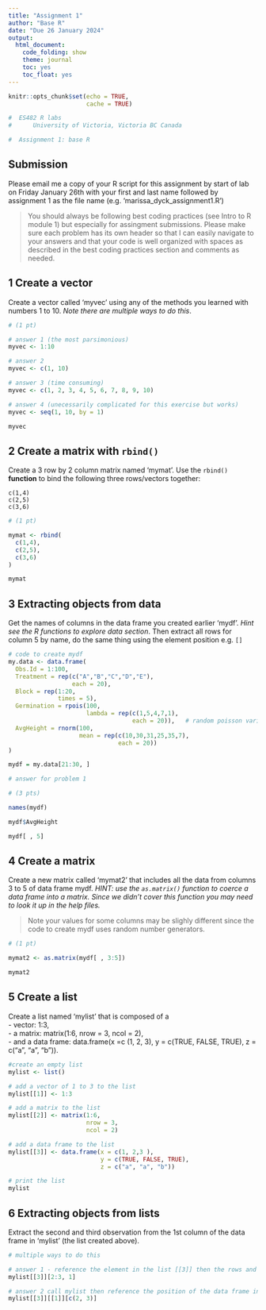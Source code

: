 ```yaml
---
title: "Assignment 1"
author: "Base R"
date: "Due 26 January 2024"
output: 
  html_document:
    code_folding: show
    theme: journal
    toc: yes
    toc_float: yes
---
```


```r
knitr::opts_chunk$set(echo = TRUE, 
                      cache = TRUE)
```

```r

#  ES482 R labs   
#      University of Victoria, Victoria BC Canada             

#  Assignment 1: base R

```

## Submission
Please email me a copy of your R script for this assignment by start of lab on Friday January 26th with your first and last name followed by assignment 1 as the file name (e.g. 'marissa_dyck_assignment1.R')

> You should always be following best coding practices (see Intro to R module 1) but especially for assingment submissions. Please make sure each problem has its own header so that I can easily navigate to your answers and that your code is well organized with spaces as described in the best coding practices section and comments as needed. 

## 1 Create a vector
Create a vector called 'myvec' using any of the methods you learned with numbers 1 to 10. *Note there are multiple ways to do this*. 

```r
# (1 pt)

# answer 1 (the most parsimonious)
myvec <- 1:10

# answer 2
myvec <- c(1, 10)

# answer 3 (time consuming)
myvec <- c(1, 2, 3, 4, 5, 6, 7, 8, 9, 10)

# answer 4 (unecessarily complicated for this exercise but works)
myvec <- seq(1, 10, by = 1)

myvec
```

## 2 Create a matrix with `rbind()`
Create a 3 row by 2 column matrix named 'mymat'. Use the `rbind()` **function** to bind the following three rows/vectors together:

```
c(1,4) 
c(2,5) 
c(3,6)
```

```r
# (1 pt)

mymat <- rbind(
  c(1,4),
  c(2,5),
  c(3,6)
)

mymat
```

## 3 Extracting objects from data
Get the names of columns in the data frame you created earlier 'mydf'. *Hint see the R functions to explore data section*. Then extract all rows for column 5 by name, do the same thing using the element position e.g. `[]`
```r
# code to create mydf
my.data <- data.frame(
  Obs.Id = 1:100,
  Treatment = rep(c("A","B","C","D","E"),
                  each = 20),
  Block = rep(1:20,
              times = 5),
  Germination = rpois(100,
                      lambda = rep(c(1,5,4,7,1),
                                   each = 20)),   # random poisson variable
  AvgHeight = rnorm(100,
                    mean = rep(c(10,30,31,25,35,7),
                               each = 20))
)

mydf = my.data[21:30, ]  

# answer for problem 1

# (3 pts)

names(mydf)

mydf$AvgHeight

mydf[ , 5]

```

## 4 Create a matrix
Create a new matrix called 'mymat2' that includes all the data from columns 3 to 5 of data frame mydf. *HINT: use the `as.matrix()` function to coerce a data frame into a matrix. Since we didn't cover this function you may need to look it up in the help files.*

> Note your values for some columns may be slighly different since the code to create mydf uses random number generators. 

```r

# (1 pt)

mymat2 <- as.matrix(mydf[ , 3:5])

mymat2

```


## 5 Create a list
Create a list named 'mylist' that is composed of a    
  - vector: 1:3,     
  - a matrix: matrix(1:6, nrow = 3, ncol = 2),      
  - and a data frame: data.frame(x =c (1, 2, 3), y = c(TRUE, FALSE, TRUE), z = c("a", "a", "b")).
  
```r

#create an empty list
mylist <- list()

# add a vector of 1 to 3 to the list
mylist[[1]] <- 1:3

# add a matrix to the list
mylist[[2]] <- matrix(1:6,
                      nrow = 3,
                      ncol = 2)

# add a data frame to the list
mylist[[3]] <- data.frame(x = c(1, 2,3 ),
                          y = c(TRUE, FALSE, TRUE),
                          z = c("a", "a", "b"))

# print the list
mylist

```

## 6 Extracting objects from lists
Extract the second and third observation from the 1st column of the data frame in 'mylist' (the list created above). 

```r
# multiple ways to do this

# answer 1 - reference the element in the list [[3]] then the rows and columns you want from that element [2:3, 1]
mylist[[3]][2:3, 1]

# answer 2 call mylist then reference the position of the data frame in the list [[3]], then the column in the data frame [[1]], and finally the observations within that columns c(2, 3)
mylist[[3]][[1]][c(2, 3)]

```
